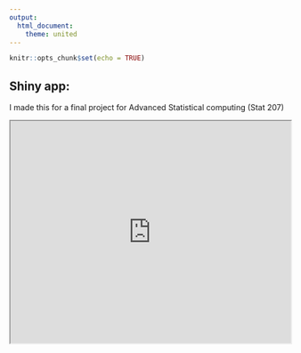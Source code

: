 ```yaml
---
output: 
  html_document:
    theme: united
---
```


```r
knitr::opts_chunk$set(echo = TRUE)
```

## Shiny app:

I made this for a final project for Advanced Statistical computing (Stat 207) 


<iframe src="https://julia-lee.shinyapps.io/Pi_app/" width="100%" height="400px"></iframe>
